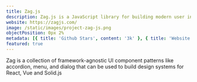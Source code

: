 ```yaml
---
title: Zag.js
description: Zag.js is a JavaScript library for building modern user interfaces using State machines.
website: https://zagjs.com/
image: /static/images/project-zag-js.png
objectPosition: 0px 2%
metadata: [{ title: 'Github Stars', content: '3k' }, { title: 'Website', content: '22K/mo' }]
featured: true
---
```


Zag is a collection of framework-agnostic UI component patterns like accordion, menu, and dialog that can be used to build design systems for React, Vue and Solid.js
